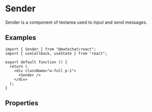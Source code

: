 # Sender

Sender is a component of textarea used to input and send messages.

## Examples

```tsx preview
import { Sender } from "@matechat/react";
import { useCallback, useState } from "react";

export default function () {
  return (
    <div className="w-full p-1">
      <Sender />
    </div>
  );
}
```

## Properties

<API moduleName="sender" />
